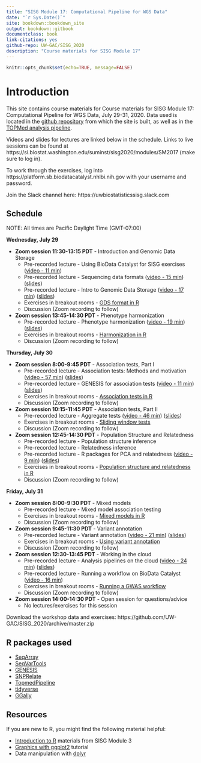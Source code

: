 ```yaml
---
title: "SISG Module 17: Computational Pipeline for WGS Data"
date: "`r Sys.Date()`"
site: bookdown::bookdown_site
output: bookdown::gitbook
documentclass: book
link-citations: yes
github-repo: UW-GAC/SISG_2020
description: "Course materials for SISG Module 17"
---
```


```r
knitr::opts_chunk$set(echo=TRUE, message=FALSE)
```

# Introduction

This site contains course materials for Course materials for SISG Module 17: Computational Pipeline for WGS Data, July 29-31, 2020.
Data used is located in the [github repository](https://github.com/UW-GAC/SISG_2020) from which the site is built, as well as in the [TOPMed analysis pipeline](https://github.com/UW-GAC/analysis_pipeline).

Videos and slides for lectures are linked below in the schedule. Links to live sessions can be found at https://si.biostat.washington.edu/suminst/sisg2020/modules/SM2017 (make sure to log in).

To work through the exercises, log into https://platform.sb.biodatacatalyst.nhlbi.nih.gov with your username and password.

Join the Slack channel here:
https://uwbiostatisticssisg.slack.com

## Schedule

NOTE: All times are Pacific Daylight Time (GMT-07:00)

**Wednesday, July 29**

- **Zoom session 11:30-13:15 PDT** - Introduction and Genomic Data Storage
    - Pre-recorded lecture - Using BioData Catalyst for SISG exercises ([video - 11 min](https://washington.zoom.us/rec/share/z_BtN6jw5mVLQqfozUjyVKMtLLjvX6a8g3Qb8_YMnxnMNLbhANUyCVqRIROOytne?startTime=1595869554000))
    - Pre-recorded lecture - Sequencing data formats ([video - 15 min](https://washington.zoom.us/rec/share/3OZtIZX_7mZLXtLyuB35R7EEJI7GX6a8hiAYrKELyR27RU_39JyIFRL8b5w4UuhF?startTime=1594683337000)) ([slides](https://si.biostat.washington.edu/sites/default/files/modules/Sequencing_data_formats_1.pdf))
    - Pre-recorded lecture - Intro to Genomic Data Storage ([video - 17 min](https://washington.zoom.us/rec/share/ptwyaIrp83xJaZ3Cw3vEaq0sGNjEaaa8hiNN-PUNmU_BnBgez69k4oCz449iOgL4?startTime=1594840618000)) ([slides](https://si.biostat.washington.edu/sites/default/files/modules/GDS_intro_2.pdf))
    - Exercises in breakout rooms - [GDS format in R](https://uw-gac.github.io/SISG_2020/gds-format.html)
    - Discussion (Zoom recording to follow)
- **Zoom session 13:45-14:30 PDT** - Phenotype harmonization
    - Pre-recorded lecture - Phenotype harmonization ([video - 19 min](https://washington.zoom.us/rec/share/5JV7ILH-1jNIE4Hc2gL1Yq48Br_vaaa8hnIb8_ELyUdlGBoRiHsdmGIpd5zz6kZn?startTime=1595370005000)) ([slides](https://si.biostat.washington.edu/sites/default/files/modules/pheno_harmonization.pdf))
    - Exercises in breakout rooms - [Harmonization in R](https://uw-gac.github.io/SISG_2020/phenotype-harmonization.html)
    - Discussion (Zoom recording to follow)

**Thursday, July 30**

- **Zoom session 8:00-9:45 PDT** - Association tests, Part I
    - Pre-recorded lecture - Association tests: Methods and motivation ([video - 57 min](https://drive.google.com/file/d/1ECge7BRjxzXTFqELaWK0yzcQK7gu8mlC/view?usp=sharing)) ([slides](https://si.biostat.washington.edu/sites/default/files/modules/SISG20AssocTests.pdf))
    - Pre-recorded lecture - GENESIS for association tests ([video - 11 min](https://washington.zoom.us/rec/share/3elQCuvU5jtOZ7fvyFnRaLYsJdu5X6a8g3dK8_YKnh4NQI_41ZS6bU1xORhZMPGO?startTime=1595363212000)) ([slides](https://si.biostat.washington.edu/sites/default/files/modules/R_assoc_tests_2.pdf))
    - Exercises in breakout rooms - [Association tests in R](https://uw-gac.github.io/SISG_2020/association-tests.html)
    - Discussion (Zoom recording to follow)
- **Zoom session 10:15-11:45 PDT** - Association tests, Part II
    - Pre-recorded lecture - Aggregate tests ([video - 46 min](https://drive.google.com/file/d/1L8JVcijItOwEhYIsVkOALFdeAigL1tTJ/view?usp=sharing)) ([slides](https://si.biostat.washington.edu/sites/default/files/modules/SISG20AssocTests.pdf))
    - Exercises in breakout rooms - [Sliding window tests](https://uw-gac.github.io/SISG_2020/association-tests.html#sliding-window-tests)
    - Discussion (Zoom recording to follow)
- **Zoom session 12:45-14:30 PDT** - Population Structure and Relatedness
    - Pre-recorded lecture - Population structure inference
    - Pre-recorded lecture - Relatedness inference
    - Pre-recorded lecture - R packages for PCA and relatedness ([video - 9 min](https://washington.zoom.us/rec/share/uup8C5Ts50VOWpWdxHDDWvUzE7nieaa8gHVP_qFcxUt1umphrSYNDW9yDt3q5M-n?startTime=1595442394000)) ([slides](https://si.biostat.washington.edu/sites/default/files/modules/R_kinship_pca_1.pdf))
    - Exercises in breakout rooms - [Population structure and relatedness in R](https://uw-gac.github.io/SISG_2020/computing-a-grm.html)
    - Discussion (Zoom recording to follow)

**Friday, July 31**

- **Zoom session 8:00-9:30 PDT** - Mixed models
    - Pre-recorded lecture - Mixed model association testing
    - Exercises in breakout rooms - [Mixed models in R](https://uw-gac.github.io/SISG_2020/mixed-models.html)
    - Discussion (Zoom recording to follow)
- **Zoom session 9:45-11:30 PDT** - Variant annotation
    - Pre-recorded lecture - Variant annotation ([video - 21 min](https://washington.zoom.us/rec/share/5cpzcuntpklJW8_K7mKPZ7U4RY7-T6a81CZLqfcLmEZ4UtOvefz1dn05i3eFNAjJ?startTime=1595707556000)) ([slides](https://si.biostat.washington.edu/sites/default/files/modules/variant_annotation_0.pdf))
    - Exercises in breakout rooms - [Using variant annotation](https://uw-gac.github.io/SISG_2020/variant-annotation.html)
    - Discussion (Zoom recording to follow)
- **Zoom session 12:30-13:45 PDT** - Working in the cloud
    - Pre-recorded lecture - Analysis pipelines on the cloud  ([video - 24 min](https://washington.zoom.us/rec/share/4_1bI-3Q3UVLXJH07BmGSvUgTrz1eaa8hiceqPoPzUzd-fBH94rKeazO2iV8z6i6?startTime=1595875794000)) ([slides](https://si.biostat.washington.edu/sites/default/files/modules/Cloud_Computing.pdf))
    - Pre-recorded lecture - Running a workflow on BioData Catalyst ([video - 16 min](https://washington.zoom.us/rec/share/wtxcFZPgzF5LTZXHxVPiQ5weMtreX6a81SNMrPIEn0sVFKctNRBSuHnZR4Lx78Bg?startTime=1595882071000))
    - Exercises in breakout rooms - [Running a GWAS workflow](https://uw-gac.github.io/SISG_2020/workflow.html)
    - Discussion (Zoom recording to follow)
- **Zoom session 14:00-14:30 PDT** - Open session for questions/advice
    - No lectures/exercises for this session



Download the workshop data and exercises: https://github.com/UW-GAC/SISG_2020/archive/master.zip

## R packages used

- [SeqArray](http://bioconductor.org/packages/release/bioc/html/SeqArray.html)
- [SeqVarTools](http://bioconductor.org/packages/release/bioc/html/SeqVarTools.html)
- [GENESIS](http://bioconductor.org/packages/release/bioc/html/GENESIS.html)
- [SNPRelate](http://bioconductor.org/packages/release/bioc/html/SNPRelate.html)
- [TopmedPipeline](https://github.com/UW-GAC/analysis_pipeline/tree/master/TopmedPipeline)
- [tidyverse](https://www.tidyverse.org)
- [GGally](https://cran.r-project.org/web/packages/GGally)


## Resources

If you are new to R, you might find the following material helpful:

- [Introduction to R](http://faculty.washington.edu/kenrice/rintro/indexSEA15.shtml) materials from SISG Module 3
- [Graphics with ggplot2](http://tutorials.iq.harvard.edu/R/Rgraphics/Rgraphics.html) tutorial
- Data manipulation with [dplyr](http://dplyr.tidyverse.org/)
